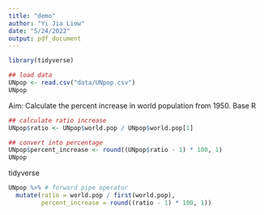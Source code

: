 ```yaml
---
title: "demo"
author: "Yi Jia Liow"
date: "5/24/2022"
output: pdf_document
---
```


```r
library(tidyverse)
```

```r
## load data
UNpop <- read.csv("data/UNpop.csv")
UNpop
```

Aim: Calculate the percent increase in world population from 1950.
Base R
```r
## calculate ratio increase
UNpop$ratio <- UNpop$world.pop / UNpop$world.pop[1]

## convert into percentage
UNpop$percent_increase <- round((UNpop$ratio - 1) * 100, 1)
UNpop
```

tidyverse
```r
UNpop %>% # forward pipe operator
  mutate(ratio = world.pop / first(world.pop),
         percent_increase = round((ratio - 1) * 100, 1)) 
```

